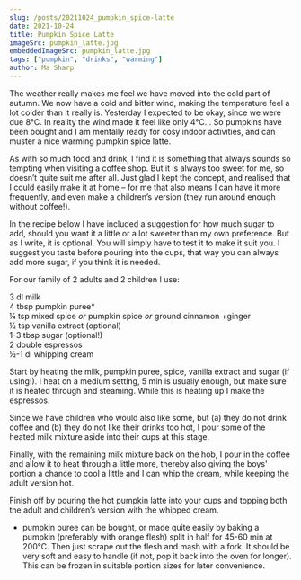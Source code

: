```yaml
---
slug: /posts/20211024_pumpkin_spice-latte
date: 2021-10-24
title: Pumpkin Spice Latte
imageSrc: pumpkin_latte.jpg
embeddedImageSrc: pumpkin_latte.jpg
tags: ["pumpkin", "drinks", "warming"]
author: Ma Sharp
---
```


The weather really makes me feel we have moved into the cold part of autumn. We now have a cold and bitter wind, making the temperature feel a lot colder than it really is. Yesterday I expected to be okay, since we were due 8°C. In reality the wind made it feel like only 4°C… So pumpkins have been bought and I am mentally ready for cosy indoor activities, and can muster a nice warming pumpkin spice latte. 

As with so much food and drink, I find it is something that always sounds so tempting when visiting a coffee shop. But it is always too sweet for me, so doesn’t quite suit me after all. Just glad I kept the concept, and realised that I could easily make it at home – for me that also means I can have it more frequently, and even make a children’s version (they run around enough without coffee!).  

In the recipe below I have included a suggestion for how much sugar to add, should you want it a little or a lot sweeter than my own preference. But as I write, it is optional. You will simply have to test it to make it suit you. I suggest you taste before pouring into the cups, that way you can always add more sugar, if you think it is needed. 

For our family of 2 adults and 2 children I use: 

3 dl milk  
4 tbsp pumpkin puree*  
¼ tsp mixed spice *or* pumpkin spice *or* ground cinnamon +ginger  
½ tsp vanilla extract (optional)  
1-3 tbsp sugar (optional!)  
2 double espressos  
½-1 dl whipping cream  

Start by heating the milk, pumpkin puree, spice, vanilla extract and sugar (if using!). I heat on a medium setting, 5 min is usually enough, but make sure it is heated through and steaming. While this is heating up I make the espressos.  

Since we have children who would also like some, but (a) they do not drink coffee and (b) they do not like their drinks too hot, I pour some of the heated milk mixture aside into their cups at this stage.  

Finally, with the remaining milk mixture back on the hob, I pour in the coffee and allow it to heat through a little more, thereby also giving the boys' portion a chance to cool a little and I can whip the cream, while keeping the adult version hot.  

Finish off by pouring the hot pumpkin latte into your cups and topping both the adult and children’s version with the whipped cream. 

* pumpkin puree can be bought, or made quite easily by baking a pumpkin (preferably with orange flesh) split in half for 45-60 min at 200°C. Then just scrape out the flesh and mash with a fork. It should be very soft and easy to handle (if not, pop it back into the oven for longer). This can be frozen in suitable portion sizes for later convenience. 
